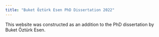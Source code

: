 ```yaml
---
title: "Buket Öztürk Esen PhD Dissertation 2022"
---
```

<div>

<div>
<p> This website was constructed as an addition to the PhD dissertation by Buket Öztürk Esen.</p>
</div>


